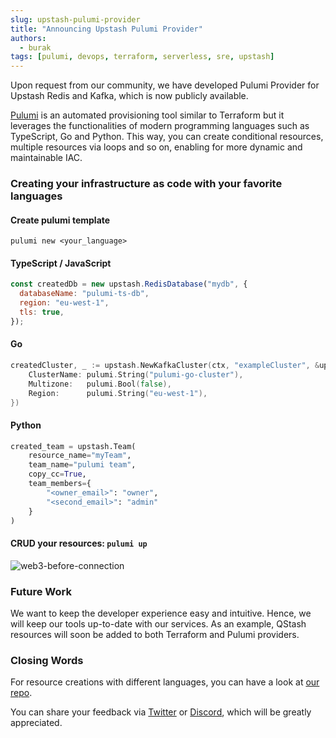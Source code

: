 ```yaml
---
slug: upstash-pulumi-provider
title: "Announcing Upstash Pulumi Provider"
authors:
  - burak
tags: [pulumi, devops, terraform, serverless, sre, upstash]
---
```


Upon request from our community, we have developed Pulumi Provider for Upstash Redis and Kafka, which is now publicly available.

[Pulumi](https://www.pulumi.com) is an automated provisioning tool similar to Terraform but it leverages the functionalities of modern programming languages such as TypeScript, Go and Python.
This way, you can create conditional resources, multiple resources via loops and so on, enabling for more dynamic and maintainable IAC.

### Creating your infrastructure as code with your favorite languages

#### Create pulumi template

```shell
pulumi new <your_language>
```

#### TypeScript / JavaScript

```js
const createdDb = new upstash.RedisDatabase("mydb", {
  databaseName: "pulumi-ts-db",
  region: "eu-west-1",
  tls: true,
});
```

#### Go

```go
createdCluster, _ := upstash.NewKafkaCluster(ctx, "exampleCluster", &upstash.KafkaClusterArgs{
    ClusterName: pulumi.String("pulumi-go-cluster"),
    Multizone:   pulumi.Bool(false),
    Region:      pulumi.String("eu-west-1"),
})
```

#### Python

```python
created_team = upstash.Team(
    resource_name="myTeam",
    team_name="pulumi team",
    copy_cc=True,
    team_members={
        "<owner_email>": "owner",
        "<second_email>": "admin"
    }
)

```

#### CRUD your resources: `pulumi up`

![web3-before-connection](/blog/announce-pulumi/update-example.png)

### Future Work

We want to keep the developer experience easy and intuitive. Hence, we will keep our tools up-to-date with our services.
As an example, QStash resources will soon be added
to both Terraform and Pulumi providers.

### Closing Words

For resource creations with different languages, you can have a look at [our repo](https://github.com/upstash/upstash-pulumi-provider/tree/master/examples).

You can share your feedback via [Twitter](https://twitter.com/upstash) or [Discord](https://discord.gg/w9SenAtbme), which will be greatly appreciated.
